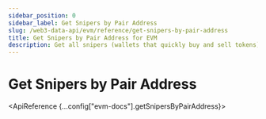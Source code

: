 ```yaml
---
sidebar_position: 0
sidebar_label: Get Snipers by Pair Address
slug: /web3-data-api/evm/reference/get-snipers-by-pair-address
title: Get Snipers by Pair Address for EVM
description: Get all snipers (wallets that quickly buy and sell tokens) for a specific token pair address on EVM chains
---
```




# Get Snipers by Pair Address <MainnetBadge />

<SolanaApiBanner
  customTitle="Looking for snipers by pair address on Solana?"
  customText="Access Snipers by pair address data using our powerful Solana API"
  customButtonText="Explore Solana API"
  customButtonLink="/web3-data-api/solana/reference/get-snipers-by-pair-address"
/>

<ApiReference {...config["evm-docs"].getSnipersByPairAddress}></ApiReference>
